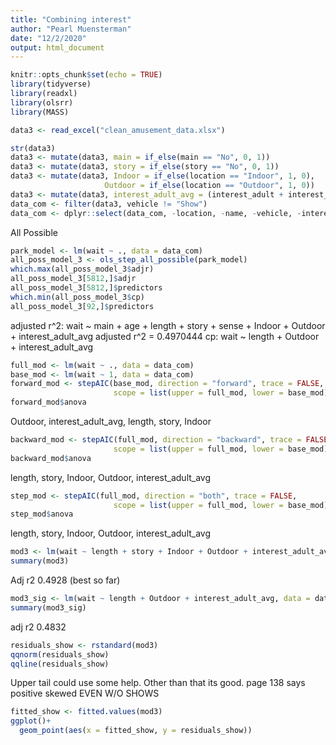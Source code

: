 ```yaml
---
title: "Combining interest"
author: "Pearl Muensterman"
date: "12/2/2020"
output: html_document
---
```


```r
knitr::opts_chunk$set(echo = TRUE)
library(tidyverse)
library(readxl)
library(olsrr)
library(MASS)
```

```r
data3 <- read_excel("clean_amusement_data.xlsx")

str(data3)
data3 <- mutate(data3, main = if_else(main == "No", 0, 1))
data3 <- mutate(data3, story = if_else(story == "No", 0, 1))
data3 <- mutate(data3, Indoor = if_else(location == "Indoor", 1, 0),
                     Outdoor = if_else(location == "Outdoor", 1, 0))
data3 <- mutate(data3, interest_adult_avg = (interest_adult + interest_teen + interest_ya)/3)
data_com <- filter(data3, vehicle != "Show")
data_com <- dplyr::select(data_com, -location, -name, -vehicle, -interest_adult, -interest_teen, -interest_ya)
```


All Possible
```r
park_model <- lm(wait ~ ., data = data_com)
all_poss_model_3 <- ols_step_all_possible(park_model)
which.max(all_poss_model_3$adjr)
all_poss_model_3[5812,]$adjr
all_poss_model_3[5812,]$predictors
which.min(all_poss_model_3$cp)
all_poss_model_3[92,]$predictors
```
adjusted r^2: wait ~ main + age + length + story + sense + Indoor + Outdoor + interest_adult_avg 
adjusted r^2 = 0.4970444 
cp: wait ~ length + Outdoor + interest_adult_avg 

```r
full_mod <- lm(wait ~ ., data = data_com)
base_mod <- lm(wait ~ 1, data = data_com)
forward_mod <- stepAIC(base_mod, direction = "forward", trace = FALSE, 
                       scope = list(upper = full_mod, lower = base_mod))
forward_mod$anova
```
Outdoor, interest_adult_avg, length, story, Indoor


```r
backward_mod <- stepAIC(full_mod, direction = "backward", trace = FALSE, 
                       scope = list(upper = full_mod, lower = base_mod))
backward_mod$anova
```
length, story, Indoor, Outdoor, interest_adult_avg

```r
step_mod <- stepAIC(full_mod, direction = "both", trace = FALSE, 
                       scope = list(upper = full_mod, lower = base_mod))
step_mod$anova
```
length, story, Indoor, Outdoor, interest_adult_avg


```r
mod3 <- lm(wait ~ length + story + Indoor + Outdoor + interest_adult_avg, data = data_com)
summary(mod3)
```
Adj r2 0.4928 (best so far)


```r
mod3_sig <- lm(wait ~ length + Outdoor + interest_adult_avg, data = data_com)
summary(mod3_sig)
```
adj r2 0.4832

```r
residuals_show <- rstandard(mod3)
qqnorm(residuals_show)
qqline(residuals_show)
```
Upper tail could use some help. Other than that its good. page 138 says positive skewed EVEN W/O SHOWS

```r
fitted_show <- fitted.values(mod3)
ggplot()+
  geom_point(aes(x = fitted_show, y = residuals_show))
```
